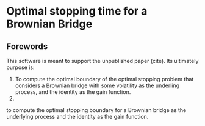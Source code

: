 
# Optimal stopping time for a Brownian Bridge

## Forewords

This software is meant to support the unpublished paper (cite). Its ultimately purpose is:

1. To compute the optimal boundary of the optimal stopping problem that considers a Brownian bridge with some volatility as the underling process, and the identity as the gain function.
2.

to compute the optimal stopping boundary for a Brownian bridge as the underlying process and the identity as the gain function.
